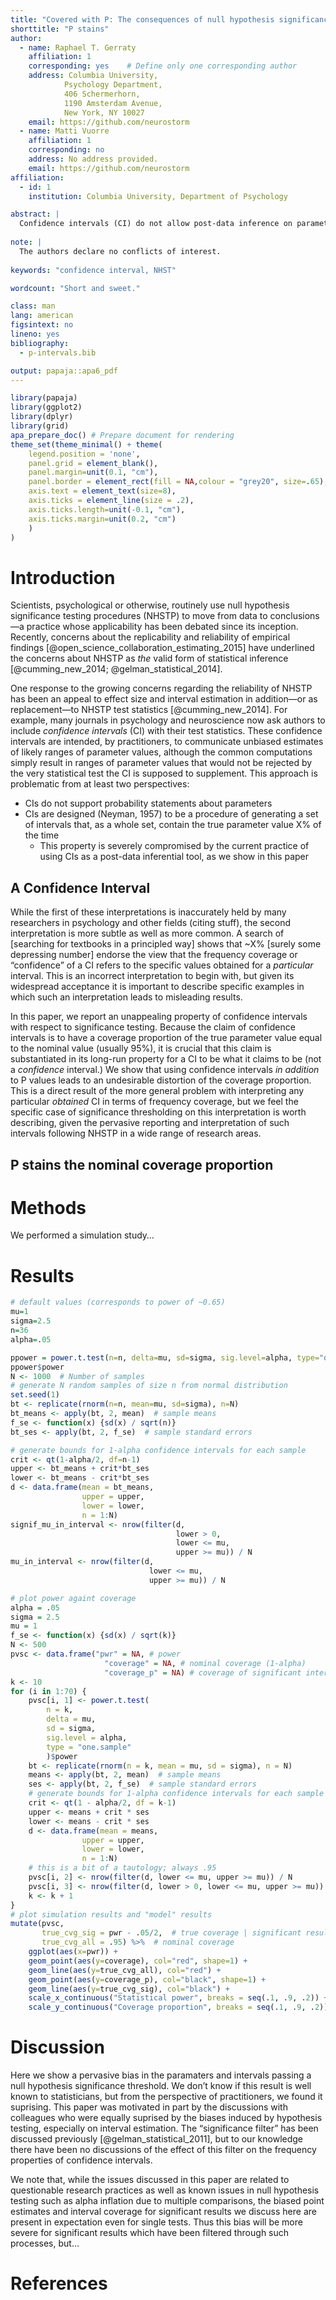 ```yaml
---
title: "Covered with P: The consequences of null hypothesis significance testing on point and interval estimates"
shorttitle: "P stains"
author: 
  - name: Raphael T. Gerraty
    affiliation: 1
    corresponding: yes    # Define only one corresponding author
    address: Columbia University, 
            Psychology Department, 
            406 Schermerhorn, 
            1190 Amsterdam Avenue, 
            New York, NY 10027
    email: https://github.com/neurostorm
  - name: Matti Vuorre
    affiliation: 1
    corresponding: no
    address: No address provided.
    email: https://github.com/neurostorm
affiliation:
  - id: 1
    institution: Columbia University, Department of Psychology

abstract: |
  Confidence intervals (CI) do not allow post-data inference on parameter values. 
  
note: |  
  The authors declare no conflicts of interest.
  
keywords: "confidence interval, NHST"

wordcount: "Short and sweet."

class: man
lang: american
figsintext: no
lineno: yes
bibliography:
  - p-intervals.bib

output: papaja::apa6_pdf
---
```


```r
library(papaja)
library(ggplot2)
library(dplyr)
library(grid)
apa_prepare_doc() # Prepare document for rendering
theme_set(theme_minimal() + theme(
    legend.position = 'none',
    panel.grid = element_blank(),
    panel.margin=unit(0.1, "cm"),
    panel.border = element_rect(fill = NA,colour = "grey20", size=.65),
    axis.text = element_text(size=8),
    axis.ticks = element_line(size = .2),
    axis.ticks.length=unit(-0.1, "cm"), 
    axis.ticks.margin=unit(0.2, "cm")
    )
)
```

# Introduction

<!--- This should be an introduction to NHSTP, its problems, and the subsequent suggestions that CIs will save our butts. --->

Scientists, psychological or otherwise, routinely use null hypothesis significance testing procedures (NHSTP) to move from data to conclusions---a practice whose applicability has been debated since its inception. Recently, concerns about the replicability and reliability of empirical findings [@open_science_collaboration_estimating_2015] have underlined the concerns about NHSTP as _the_ valid form of statistical inference [@cumming_new_2014; @gelman_statistical_2014].

One response to the growing concerns regarding the reliability of NHSTP has been an appeal to effect size and interval estimation in addition---or as replacement---to NHSTP test statistics [@cumming_new_2014]. For example, many journals in psychology and neuroscience now ask authors to include _confidence intervals_ (CI) with their test statistics. These confidence intervals are intended, by practitioners, to communicate unbiased estimates of likely ranges of parameter values, although the common computations simply result in ranges of parameter values that would not be rejected by the very statistical test the CI is supposed to supplement. This approach is problematic from at least two perspectives:

* CIs do not support probability statements about parameters
* CIs are designed (Neyman, 1957) to be a procedure of generating a set of intervals that, as a whole set, contain the true parameter value X% of the time
    * This property is severely compromised by the current practice of using CIs as a post-data inferential tool, as we show in this paper

## A Confidence Interval

<!--- Here we briefly cite a dozen statistics textbooks misusing confidence intervals [and cite the band of bayesians work on this; http://bayesfactor.blogspot.co.uk/2015/12/confidence-intervals-what-they-are-and.html], and give the correct definition of a confidence interval. We should also point out that there's no confidence, in principle, in confidence intervals, and maybe note bayesian intervals? --->

While the first of these interpretations is inaccurately held by many researchers in psychology and other fields (citing stuff), the second interpretation is more subtle as well as more common. A search of [searching for textbooks in a principled way] shows that ~X% [surely some depressing number] endorse the view that the frequency coverage or "confidence" of a CI refers to the specific values obtained for a _particular_ interval. This is an incorrect interpretation to begin with, but given its widespread acceptance it is important to describe specific examples in which such an interpretation leads to misleading results. 

In this paper, we report an unappealing property of confidence intervals with respect to significance testing. Because the claim of confidence intervals is to have a coverage proportion of the true parameter value equal to the nominal value (usually 95%), it is crucial that this claim is substantiated in its long-run property for a CI to be what it claims to be (not a _confidence_ interval.) We show that using confidence intervals _in addition_ to P values leads to an undesirable distortion of the coverage proportion. This is a direct result of the more general problem with interpreting any particular _obtained_ CI in terms of frequency coverage, but we feel the specific case of significance thresholding on this interpretation is worth describing, given the pervasive reporting and interpretation of such intervals following NHSTP in a wide range of research areas. 

## P stains the nominal coverage proportion

<!--- Here we describe the gist of the paper. --->

# Methods

We performed a simulation study...

# Results

```r
# default values (corresponds to power of ~0.65)
mu=1
sigma=2.5
n=36
alpha=.05

ppower = power.t.test(n=n, delta=mu, sd=sigma, sig.level=alpha, type="one.sample")
ppower$power
N <- 1000  # Number of samples
# generate N random samples of size n from normal distribution
set.seed(1)
bt <- replicate(rnorm(n=n, mean=mu, sd=sigma), n=N)
bt_means <- apply(bt, 2, mean)  # sample means
f_se <- function(x) {sd(x) / sqrt(n)}
bt_ses <- apply(bt, 2, f_se)  # sample standard errors

# generate bounds for 1-alpha confidence intervals for each sample
crit <- qt(1-alpha/2, df=n-1)
upper <- bt_means + crit*bt_ses
lower <- bt_means - crit*bt_ses
d <- data.frame(mean = bt_means,
                upper = upper,
                lower = lower,
                n = 1:N)
signif_mu_in_interval <- nrow(filter(d, 
                                     lower > 0, 
                                     lower <= mu, 
                                     upper >= mu)) / N
mu_in_interval <- nrow(filter(d, 
                               lower <= mu, 
                               upper >= mu)) / N
```

```r
# plot power againt coverage
alpha = .05
sigma = 2.5
mu = 1
f_se <- function(x) {sd(x) / sqrt(k)}
N <- 500
pvsc <- data.frame("pwr" = NA, # power 
                     "coverage" = NA, # nominal coverage (1-alpha)
                     "coverage_p" = NA) # coverage of significant intervals
k <- 10
for (i in 1:70) {
    pvsc[i, 1] <- power.t.test(
        n = k, 
        delta = mu, 
        sd = sigma, 
        sig.level = alpha, 
        type = "one.sample"
        )$power
    bt <- replicate(rnorm(n = k, mean = mu, sd = sigma), n = N)
    means <- apply(bt, 2, mean)  # sample means
    ses <- apply(bt, 2, f_se)  # sample standard errors
    # generate bounds for 1-alpha confidence intervals for each sample
    crit <- qt(1 - alpha/2, df = k-1)
    upper <- means + crit * ses
    lower <- means - crit * ses
    d <- data.frame(mean = means,
                upper = upper,
                lower = lower,
                n = 1:N)
    # this is a bit of a tautology; always .95
    pvsc[i, 2] <- nrow(filter(d, lower <= mu, upper >= mu)) / N
    pvsc[i, 3] <- nrow(filter(d, lower > 0, lower <= mu, upper >= mu)) / N
    k <- k + 1
}
# plot simulation results and "model" results
mutate(pvsc, 
       true_cvg_sig = pwr - .05/2,  # true coverage | significant result
       true_cvg_all = .95) %>%  # nominal coverage
    ggplot(aes(x=pwr)) +
    geom_point(aes(y=coverage), col="red", shape=1) +
    geom_line(aes(y=true_cvg_all), col="red") +
    geom_point(aes(y=coverage_p), col="black", shape=1) +
    geom_line(aes(y=true_cvg_sig), col="black") +
    scale_x_continuous("Statistical power", breaks = seq(.1, .9, .2)) +
    scale_y_continuous("Coverage proportion", breaks = seq(.1, .9, .2))
```

# Discussion

Here we show a pervasive bias in the paramaters and intervals passing a null hypothesis significance threshold. We don't know if this result is well known to statisticians, but from the perspective of practitioners, we found it suprising. This paper was motivated in part by the discussions with colleagues who were equally suprised by the biases induced by hypothesis testing, especially on interval estimation. The "significance filter" has been discussed previously [@gelman_statistical_2011], but to our knowledge there have been no discussions of the effect of this filter on the frequency properties of confidence intervals. 

We note that, while the issues discussed in this paper are related to questionable research practices as well as known issues in null hypothesis testing such as alpha inflation due to multiple comparisons, the biased point estimates and interval coverage for significant results we discuss here are present in expectation even for single tests. Thus this bias will be more severe for significant results which have been filtered through such processes, but...

# References


\setlength{\parindent}{-0.5in}
\setlength{\leftskip}{0.5in}
\setlength{\parskip}{8pt}
